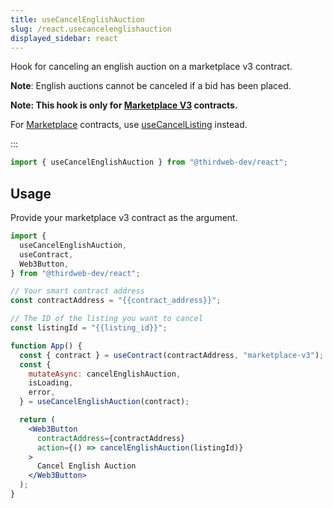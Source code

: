 ---
title: useCancelEnglishAuction
slug: /react.usecancelenglishauction
displayed_sidebar: react
---


Hook for canceling an english auction on a marketplace v3 contract.

**Note**: English auctions cannot be canceled if a bid has been placed.

**Note: This hook is only for [Marketplace V3](https://thirdweb.com/thirdweb.eth/MarketplaceV3) contracts.**

For [Marketplace](https://thirdweb.com/thirdweb.eth/Marketplace)
contracts, use [useCancelListing](/react/react.usecancellisting) instead.

:::

```jsx
import { useCancelEnglishAuction } from "@thirdweb-dev/react";
```

## Usage

Provide your marketplace v3 contract as the argument.

```jsx
import {
  useCancelEnglishAuction,
  useContract,
  Web3Button,
} from "@thirdweb-dev/react";

// Your smart contract address
const contractAddress = "{{contract_address}}";

// The ID of the listing you want to cancel
const listingId = "{{listing_id}}";

function App() {
  const { contract } = useContract(contractAddress, "marketplace-v3");
  const {
    mutateAsync: cancelEnglishAuction,
    isLoading,
    error,
  } = useCancelEnglishAuction(contract);

  return (
    <Web3Button
      contractAddress={contractAddress}
      action={() => cancelEnglishAuction(listingId)}
    >
      Cancel English Auction
    </Web3Button>
  );
}
```
